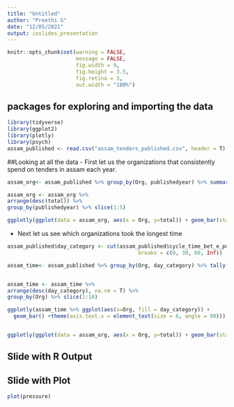 ```yaml
---
title: "Untitled"
author: "Preethi G"
date: "12/05/2021"
output: ioslides_presentation
---
```


```r
knitr::opts_chunk$set(warning = FALSE,
                      message = FALSE,
                      fig.width = 9, 
                      fig.height = 3.5, 
                      fig.retina = 3,
                      out.width = "100%")
```

## packages for exploring and importing the data
```r
library(tidyverse)
library(ggplot2)
library(plotly)
library(psych)
assam_published <- read.csv("assam_tenders_published.csv", header = T)
```

##Looking at all the data
- First let us the organizations that consistently spend on tenders in assam each year. 
```r
assam_org<- assam_published %>% group_by(Org, publishedyear) %>% summarise(total = sum(value_of_tender_in_rs, na.rm = TRUE))

assam_org <- assam_org %>% 
arrange(desc(total)) %>% 
group_by(publishedyear) %>% slice(1:5)

ggplotly(ggplot(data = assam_org, aes(x = Org, y=total)) + geom_bar(stat = "identity") + facet_grid(~publishedyear) + theme(axis.text.x=element_text(angle=90,hjust=1,vjust=.5,colour='gray50')))
```
- Next let us see which organizations took the longest time
```r
assam_published$day_category <- cut(assam_published$cycle_time_bet_e_publishing_date_and_opening_of_price_bid_in_days, 
                                          breaks = c(0, 30, 60, Inf))

assam_time<- assam_published %>% group_by(Org, day_category) %>% tally() 


assam_time <- assam_time %>% 
arrange(desc(day_category), na.rm = T) %>% 
group_by(Org) %>% slice(1:10)

ggplotly(assam_time %>% ggplot(aes(x=Org, fill = day_category)) + 
  geom_bar() +theme(axis.text.x = element_text(size = 6, angle = 90)))


ggplotly(ggplot(data = assam_org, aes(x = Org, y=total)) + geom_bar(stat = "identity") + facet_grid(~publishedyear) + theme(axis.text.x=element_text(angle=90,hjust=1,vjust=.5,colour='gray50')))
```


## Slide with R Output



## Slide with Plot

```r
plot(pressure)
```

